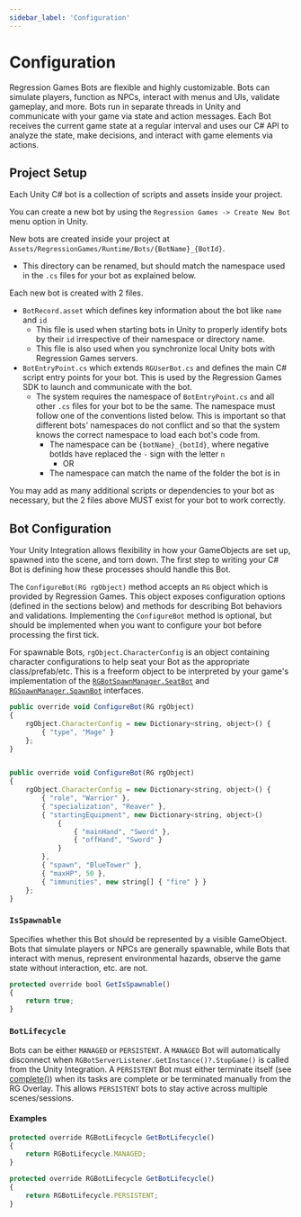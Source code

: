 ```yaml
---
sidebar_label: 'Configuration'
---
```



# Configuration

Regression Games Bots are flexible and highly customizable.
Bots can simulate players, function as NPCs, interact with menus and UIs, validate gameplay, and more.
Bots run in separate threads in Unity and communicate with your game via state and action messages.
Each Bot receives the current game state at a regular interval and uses our C# API to analyze the state, 
make decisions, and interact with game elements via actions.

## Project Setup

Each Unity C# bot is a collection of scripts and assets inside your project.

You can create a new bot by using the `Regression Games -> Create New Bot` menu option in Unity.

New bots are created inside your project at `Assets/RegressionGames/Runtime/Bots/{BotName}_{BotId}`.
  - This directory can be renamed, but should match the namespace used in the `.cs` files for your bot as explained below.

Each new bot is created with 2 files.
  - `BotRecord.asset` which defines key information about the bot like `name` and `id`  
    - This file is used when starting bots in Unity to properly identify bots by their `id` irrespective of their namespace or directory name.
    - This file is also used when you synchronize local Unity bots with Regression Games servers.
  - `BotEntryPoint.cs` which extends `RGUserBot.cs` and defines the main C# script entry points for your bot. This is used by the Regression Games SDK to launch and communicate with the bot.
    - The system requires the namespace of `BotEntryPoint.cs` and all other `.cs` files for your bot to be the same.  The namespace must follow one of the conventions listed below.  This is important so that different bots' namespaces do not conflict and so that the system knows the correct namespace to load each bot's code from.
      - The namespace can be `{botName}_{botId}`, where negative botIds have replaced the `-` sign with the letter `n`
        - OR
      - The namespace can match the name of the folder the bot is in

You may add as many additional scripts or dependencies to your bot as necessary, but the 2 files above MUST exist for your bot to work correctly.

## Bot Configuration

Your Unity Integration allows flexibility in how your GameObjects are set up, spawned into the scene, and torn down.
The first step to writing your C# Bot is defining how these processes should handle this Bot.

The `ConfigureBot(RG rgObject)` method accepts an `RG` object which is provided by Regression Games.
This object exposes configuration options (defined in the sections below) and methods for describing Bot behaviors and validations.
Implementing the `ConfigureBot` method is optional, but should be implemented when you want to configure your bot before processing the first tick.

For spawnable Bots, `rgObject.CharacterConfig` is an object containing character configurations to help seat your Bot as the appropriate class/prefab/etc.
This is a freeform object to be interpreted by your game's implementation of the
[`RGBotSpawnManager.SeatBot`](../../integrating-with-unity/seating-and-spawning-bots#public-virtual-void-seatbotbotinformation-bottospawn)
and [`RGSpawnManager.SpawnBot`](../../integrating-with-unity/seating-and-spawning-bots#canbenull-public-abstract-gameobject-spawnbotbool-latejoin-botinformation-botinformation) interfaces.

<Tabs>
<TabItem value="character_config_simple" label="Simple definition" default>

```javascript
public override void ConfigureBot(RG rgObject)
{
    rgObject.CharacterConfig = new Dictionary<string, object>() {
        { "type", "Mage" }
    };
}
```

</TabItem>
<TabItem value="character_type_freeform" label="Complex definition" default>

```javascript

public override void ConfigureBot(RG rgObject)
{
    rgObject.CharacterConfig = new Dictionary<string, object>() {
        { "role", "Warrior" },
        { "specialization", "Reaver" },
        { "startingEquipment", new Dictionary<string, object>()
            {
                { "mainHand", "Sword" },
                { "offHand", "Sword" }
            }
        },
        { "spawn", "BlueTower" },
        { "maxHP", 50 },
        { "immunities", new string[] { "fire" } }
    };
}
```

</TabItem>
</Tabs>

### `IsSpawnable`

Specifies whether this Bot should be represented by a visible GameObject.
Bots that simulate players or NPCs are generally spawnable, while Bots that interact with menus, 
represent environmental hazards, observe the game state without interaction, etc. are not.

```javascript 
protected override bool GetIsSpawnable()
{
    return true;
}
```

### `BotLifecycle`

Bots can be either `MANAGED` or `PERSISTENT`.
A `MANAGED` Bot will automatically disconnect when `RGBotServerListener.GetInstance()?.StopGame()` is called from the Unity Integration.
A `PERSISTENT` Bot must either terminate itself (see [complete()](dynamic-decision-making#complete)) when its tasks are complete or be terminated manually from the RG Overlay.
This allows `PERSISTENT` bots to stay active across multiple scenes/sessions. 

#### Examples
<Tabs>
<TabItem value="managed_bot" label="Managed" default>

```javascript
protected override RGBotLifecycle GetBotLifecycle()
{
    return RGBotLifecycle.MANAGED;
}
```

</TabItem>
<TabItem value="persistent_bot" label="Persistent" default>

```javascript
protected override RGBotLifecycle GetBotLifecycle()
{
    return RGBotLifecycle.PERSISTENT;
}
```

</TabItem>
</Tabs>
